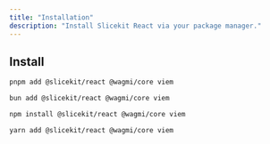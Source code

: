 ```yaml
---
title: "Installation"
description: "Install Slicekit React via your package manager."
---
```


## Install

<CodeGroup>

```bash pnpm
pnpm add @slicekit/react @wagmi/core viem
```

```bash bun
bun add @slicekit/react @wagmi/core viem
```

```bash npm
npm install @slicekit/react @wagmi/core viem
```

```bash yarn
yarn add @slicekit/react @wagmi/core viem
```

</CodeGroup>
